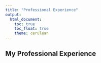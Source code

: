 ```yaml
---
title: "Professional Experience"
output: 
  html_document:
    toc: true
    toc_float: true
    theme: cerulean
---
```


## My Professional Experience


